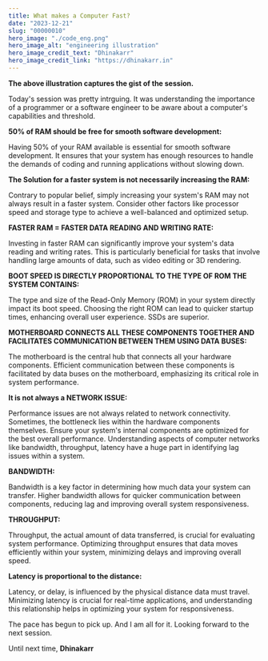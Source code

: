 ```yaml
---
title: What makes a Computer Fast?
date: "2023-12-21"
slug: "00000010"
hero_image: "./code_eng.png"
hero_image_alt: "engineering illustration"
hero_image_credit_text: "Dhinakarr"
hero_image_credit_link: "https://dhinakarr.in"
---
```


**The above illustration captures the gist of the session.**

Today's session was pretty intrguing. It was understanding the importance of a programmer or a software engineer to be aware about a computer's capabilities and threshold.


**50% of RAM should be free for smooth software development:**

Having 50% of your RAM available is essential for smooth software development. It ensures that your system has enough resources to handle the demands of coding and running applications without slowing down.

**The Solution for a faster system is not necessarily increasing the RAM:**

Contrary to popular belief, simply increasing your system's RAM may not always result in a faster system. Consider other factors like processor speed and storage type to achieve a well-balanced and optimized setup.

**FASTER RAM = FASTER DATA READING AND WRITING RATE:**

Investing in faster RAM can significantly improve your system's data reading and writing rates. This is particularly beneficial for tasks that involve handling large amounts of data, such as video editing or 3D rendering.

**BOOT SPEED IS DIRECTLY PROPORTIONAL TO THE TYPE OF ROM THE SYSTEM CONTAINS:**

The type and size of the Read-Only Memory (ROM) in your system directly impact its boot speed. Choosing the right ROM can lead to quicker startup times, enhancing overall user experience. SSDs are superior.

**MOTHERBOARD CONNECTS ALL THESE COMPONENTS TOGETHER AND FACILITATES COMMUNICATION BETWEEN THEM USING DATA BUSES:**

The motherboard is the central hub that connects all your hardware components. Efficient communication between these components is facilitated by data buses on the motherboard, emphasizing its critical role in system performance.

**It is not always a NETWORK ISSUE:**

Performance issues are not always related to network connectivity. Sometimes, the bottleneck lies within the hardware components themselves. Ensure your system's internal components are optimized for the best overall performance.
Understanding aspects of computer networks like bandwidth, throughput, latency have a huge part in identifying lag issues within a system.

**BANDWIDTH:**

Bandwidth is a key factor in determining how much data your system can transfer. Higher bandwidth allows for quicker communication between components, reducing lag and improving overall system responsiveness.

**THROUGHPUT:**

Throughput, the actual amount of data transferred, is crucial for evaluating system performance. Optimizing throughput ensures that data moves efficiently within your system, minimizing delays and improving overall speed.

**Latency is proportional to the distance:**

Latency, or delay, is influenced by the physical distance data must travel. Minimizing latency is crucial for real-time applications, and understanding this relationship helps in optimizing your system for responsiveness.

The pace has begun to pick up. And I am all for it. Looking forward to the next session.

Until next time, **Dhinakarr**
